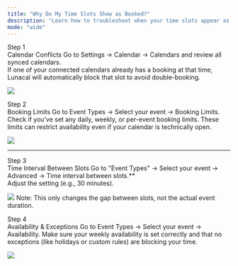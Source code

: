 ```yaml
---
title: "Why Do My Time Slots Show as Booked?"
description: "Learn how to troubleshoot when your time slots appear as unavailable even though you’re free."
mode: "wide"
---
```


Step 1  
Calendar Conflicts
Go to Settings → Calendar → Calendars and review all synced calendars.  
If one of your connected calendars already has a booking at that time, Lunacal will automatically block that slot to avoid double-booking.  

<Frame><img src="/images/conflict-slot/CS1.webp" /></Frame>  


Step 2  
Booking Limits 
Go to Event Types → Select your event → Booking Limits. 
Check if you’ve set any daily, weekly, or per-event booking limits. These limits can restrict availability even if your calendar is technically open.  

<Frame><img src="/images/conflict-slot/CS2.webp" /></Frame>  

---

Step 3  
Time Interval Between Slots 
Go to "Event Types" → Select your event → Advanced → Time interval between slots.**  
Adjust the setting (e.g., 30 minutes). 
<Frame><img src="/images/conflict-slot/CS3.webp" /></Frame>   
Note: This only changes the gap between slots, not the actual event duration.  

Step 4  
Availability & Exceptions 
Go to Event Types → Select your event → Availability. 
Make sure your weekly availability is set correctly and that no exceptions (like holidays or custom rules) are blocking your time.  

<Frame><img src="/images/conflict-slot/CS4.webp" /></Frame>  

  
